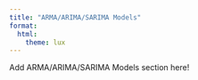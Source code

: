 ```yaml
---
title: "ARMA/ARIMA/SARIMA Models"
format: 
  html:
    theme: lux
---
```


Add ARMA/ARIMA/SARIMA Models section here!
